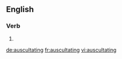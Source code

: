 
==English==

===Verb===
{{head|en|present participle}}

# {{present participle of|auscultate|lang=en|nocat=1}}

[[de:auscultating]]
[[fr:auscultating]]
[[vi:auscultating]]